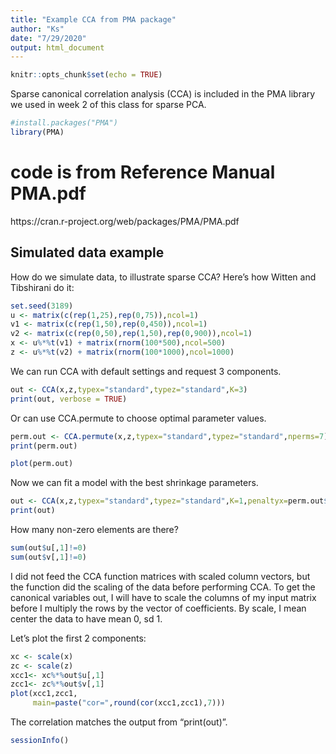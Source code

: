 ```yaml
---
title: "Example CCA from PMA package"
author: "Ks"
date: "7/29/2020"
output: html_document
---
```


```r
knitr::opts_chunk$set(echo = TRUE)
```

Sparse canonical correlation analysis (CCA) is included in the PMA library we used in week 2 of this class for sparse PCA.

```r
#install.packages("PMA")
library(PMA)
```

# code is from Reference Manual PMA.pdf
https://cran.r-project.org/web/packages/PMA/PMA.pdf


## Simulated data example

How do we simulate data, to illustrate sparse CCA? Here's how Witten and Tibshirani do it:

```r
set.seed(3189)
u <- matrix(c(rep(1,25),rep(0,75)),ncol=1)
v1 <- matrix(c(rep(1,50),rep(0,450)),ncol=1)
v2 <- matrix(c(rep(0,50),rep(1,50),rep(0,900)),ncol=1)
x <- u%*%t(v1) + matrix(rnorm(100*500),ncol=500)
z <- u%*%t(v2) + matrix(rnorm(100*1000),ncol=1000)
```


We can run CCA with default settings and request 3 components.
```r
out <- CCA(x,z,typex="standard",typez="standard",K=3)
print(out, verbose = TRUE) 
```



Or can use CCA.permute to choose optimal parameter values.

```r
perm.out <- CCA.permute(x,z,typex="standard",typez="standard",nperms=7)
print(perm.out)
```

```r
plot(perm.out)
```

Now we can fit a model with the best shrinkage parameters.

```r
out <- CCA(x,z,typex="standard",typez="standard",K=1,penaltyx=perm.out$bestpenaltyx,penaltyz=perm.out$bestpenaltyz, v=perm.out$v.init)
print(out)
```


How many non-zero elements are there?
```r
sum(out$u[,1]!=0)
sum(out$v[,1]!=0)
```

I did not feed the CCA function matrices with scaled column vectors, but the function did the scaling of the data before performing CCA. To get the canonical variables out, I will have to scale the columns of my input matrix before I multiply the rows by the vector of coefficients. By scale, I mean center the data to have mean 0, sd 1.

Let's plot the first 2 components:
```r
xc <- scale(x)
zc <- scale(z)
xcc1<- xc%*%out$u[,1]
zcc1<- zc%*%out$v[,1]
plot(xcc1,zcc1,
     main=paste("cor=",round(cor(xcc1,zcc1),7)))
```

The correlation matches the output from "print(out)".

```r
sessionInfo()
```